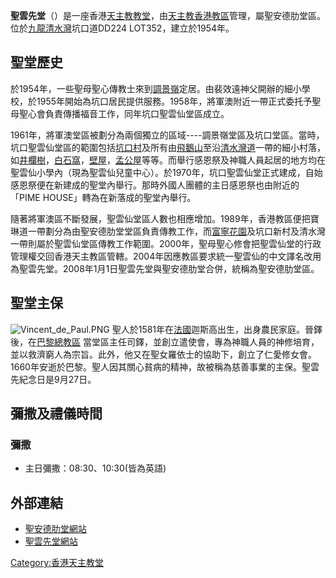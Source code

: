 {{Infobox church
| name                =聖雲先堂
| fullname             = 天主教香港教區聖雲先堂
| image                = 
| location              = [[香港|香港]][[九龍|九龍]][[清水灣|清水灣]]坑口道<br>DD224 LOT352
| country              = {{HK}}
| denomination         = [[天主教|天主教]]
| website              = [http://stvincent.catholic.org.hk/  聖雲先堂網站]
| founded date         = 1954年：傳教士在[[調景嶺|調景嶺]]辦學校<br>1958年：聖雲仙堂區成立<br>1970年：聖雲仙堂建成<br>2004年：改為聖雲先堂<br>2004年1月1日：聖雲先堂區與聖安德肋堂區合併，屬聖安德肋堂區
| parish               =[[聖安德肋堂|聖安德肋堂區]]（將軍澳）
| diocese              = [[天主教香港教區|天主教香港教區]]
}}
'''聖雲先堂'''（{{lang-en|St. Vincent's Church}}）是一座香港[[天主教|天主教]][[教堂|教堂]]，由[[天主教香港教區|天主教香港教區]]管理，屬聖安德肋堂區。位於[[九龍|九龍]][[清水灣|清水灣]]坑口道DD224 LOT352，建立於1954年。

==聖堂歷史==
於1954年，一些聖母聖心傳教士來到[[調景嶺|調景嶺]]定居。由裴效遠神父開辦的細小學校，於1955年開始為坑口居民提供服務。1958年，將軍澳附近一帶正式委托予聖母聖心會負責傳播福音工作，同年坑口聖雲仙堂區成立。

1961年，將軍澳堂區被劃分為兩個獨立的區域----調景嶺堂區及坑口堂區。當時，坑口聖雲仙堂區的範圍包括[[坑口村|坑口村]]及所有由[[飛鵝山|飛鵝山]]至沿[[清水灣道|清水灣道]]一帶的細小村落，如[[井欄樹|井欄樹]]，[[白石窩|白石窩]]，[[壁屋|壁屋]]，[[孟公屋|孟公屋]]等等。而舉行感恩祭及神職人員起居的地方均在聖雲仙小學內（現為聖雲仙兒童中心）。於1970年，坑口聖雲仙堂正式建成，自始感恩祭便在新建成的聖堂內舉行。那時外國人團體的主日感恩祭也由附近的「PIME  HOUSE」轉為在新落成的聖堂內舉行。

隨著將軍澳區不斷發展，聖雲仙堂區人數也相應增加。1989年，香港教區便把寶琳道一帶劃分為由聖安德肋堂堂區負責傳教工作，而[[富寧花園|富寧花園]]及坑口新村及清水灣一帶則屬於聖雲仙堂區傳教工作範圍。2000年，聖母聖心修會把聖雲仙堂的行政管理權交回香港天主教區管轄。2004年因應教區要求統一聖雲仙的中文譯名改用為聖雲先堂。2008年1月1日聖雲先堂與聖安德肋堂合併，統稱為聖安德肋堂區。

==聖堂主保==
[[File:Vincent_de_Paul.PNG|thumb]]
聖人於1581年在[[法國|法國]]迦斯高出生，出身農民家庭。晉鐸後，在[[天主教巴黎總教區|巴黎總教區]] 當堂區主任司鐸，並創立遣使會，專為神職人員的神修培育，並以救濟窮人為宗旨。此外，他又在聖女羅依士的協助下，創立了仁愛修女會。1660年安逝於巴黎。聖人因其關心貧病的精神，故被稱為慈善事業的主保。聖雲先紀念日是9月27日。

==彌撒及禮儀時間==
===彌撒===
*主日彌撒：08:30、10:30(皆為英語)

==外部連結==
*[http://www.standrew.catholic.org.hk/  聖安德肋堂網站] {{Wayback|url=http://www.standrew.catholic.org.hk/ |date=20120206203529 }}
*[https://web.archive.org/web/20120102105429/http://stvincent.catholic.org.hk/  聖雲先堂網站]

{{香港天主教教堂}}

[[Category:香港天主教堂|Category:香港天主教堂]]